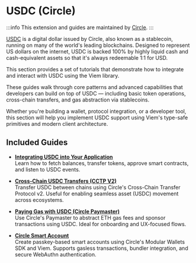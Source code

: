 # USDC (Circle)

:::info
This extension and guides are maintained by [Circle](https://www.circle.com).
:::

[USDC](https://www.circle.com/usdc) is a digital dollar issued by Circle, also known as a stablecoin, running on many of the world's leading blockchains. Designed to represent US dollars on the internet, USDC is backed 100% by highly liquid cash and cash-equivalent assets so that it's always redeemable 1:1 for USD.

This section provides a set of tutorials that demonstrate how to integrate and interact with USDC using the Viem library.

These guides walk through core patterns and advanced capabilities that developers can build on top of USDC — including basic token operations, cross-chain transfers, and gas abstraction via stablecoins.

Whether you're building a wallet, protocol integration, or a developer tool, this section will help you implement USDC support using Viem's type-safe primitives and modern client architecture.

## Included Guides

- [**Integrating USDC into Your Application**](/circle-usdc/guides/integrating)  
  Learn how to fetch balances, transfer tokens, approve smart contracts, and listen to USDC events.

- [**Cross-Chain USDC Transfers (CCTP V2)**](/circle-usdc/guides/cross-chain)  
  Transfer USDC between chains using Circle's Cross-Chain Transfer Protocol v2. Useful for enabling seamless asset (USDC) movement across ecosystems.

- [**Paying Gas with USDC (Circle Paymaster)**](/circle-usdc/guides/paymaster)  
  Use Circle's Paymaster to abstract ETH gas fees and sponsor transactions using USDC. Ideal for onboarding and UX-focused flows.

- [**Circle Smart Account**](/circle-usdc/guides/smart-account)  
  Create passkey-based smart accounts using Circle's Modular Wallets SDK and Viem. Supports gasless transactions, bundler integration, and secure WebAuthn authentication. 